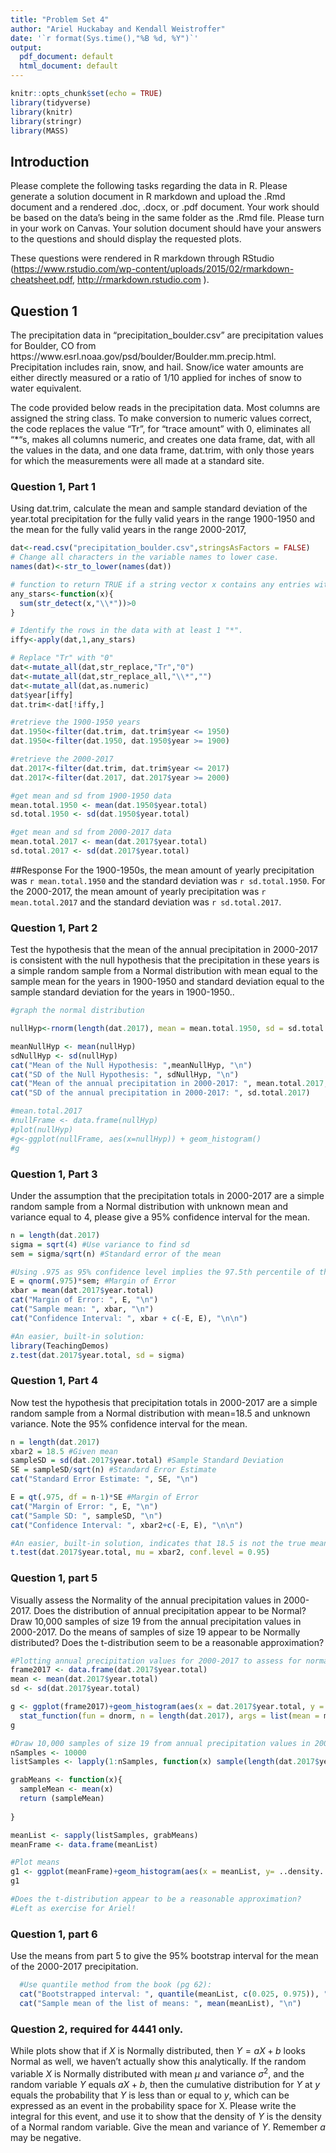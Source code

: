 ```yaml
---
title: "Problem Set 4"
author: "Ariel Huckabay and Kendall Weistroffer"
date: '`r format(Sys.time(),"%B %d, %Y")`'
output:
  pdf_document: default
  html_document: default
---
```


```r
knitr::opts_chunk$set(echo = TRUE)
library(tidyverse)
library(knitr)
library(stringr)
library(MASS)
```

## Introduction

Please complete the following tasks regarding the data in R. Please generate a solution document in R markdown and upload the .Rmd document and a rendered  .doc, .docx, or .pdf document.  Your work should be based  on the data's being in the same folder as the .Rmd file. Please turn in your work on Canvas. Your solution document should have your answers to the questions and should display the requested plots.

These questions were rendered in R markdown through RStudio (<https://www.rstudio.com/wp-content/uploads/2015/02/rmarkdown-cheatsheet.pdf>, <http://rmarkdown.rstudio.com> ).


## Question 1

The precipitation data in "precipitation_boulder.csv" are precipitation values for Boulder, CO from https://www.esrl.noaa.gov/psd/boulder/Boulder.mm.precip.html. Precipitation includes rain, snow, and hail. Snow/ice water amounts are either directly measured or a ratio of 1/10 applied for inches of snow to water equivalent. 

The code provided below reads in the precipitation data. Most columns are assigned the string class. To make conversion to numeric values correct, the code replaces the value "Tr", for "trace amount" with 0, eliminates all "*"s, makes all columns numeric, and creates one data frame, dat, with all the values in the data, and one data frame, dat.trim, with only those years for which the measurements were all made at a standard site. 

### Question 1, Part 1

Using dat.trim, calculate the mean and sample standard deviation of the year.total precipitation for the fully valid years in the range 1900-1950 and the mean for the fully valid years in the range 2000-2017,

```r
dat<-read.csv("precipitation_boulder.csv",stringsAsFactors = FALSE)
# Change all characters in the variable names to lower case.
names(dat)<-str_to_lower(names(dat))

# function to return TRUE if a string vector x contains any entries with an "*".
any_stars<-function(x){
  sum(str_detect(x,"\\*"))>0
}

# Identify the rows in the data with at least 1 "*".
iffy<-apply(dat,1,any_stars)

# Replace "Tr" with "0"
dat<-mutate_all(dat,str_replace,"Tr","0")
dat<-mutate_all(dat,str_replace_all,"\\*","")
dat<-mutate_all(dat,as.numeric)
dat$year[iffy]
dat.trim<-dat[!iffy,]

#retrieve the 1900-1950 years
dat.1950<-filter(dat.trim, dat.trim$year <= 1950)
dat.1950<-filter(dat.1950, dat.1950$year >= 1900)

#retrieve the 2000-2017
dat.2017<-filter(dat.trim, dat.trim$year <= 2017)
dat.2017<-filter(dat.2017, dat.2017$year >= 2000)

#get mean and sd from 1900-1950 data
mean.total.1950 <- mean(dat.1950$year.total)
sd.total.1950 <- sd(dat.1950$year.total)

#get mean and sd from 2000-2017 data
mean.total.2017 <- mean(dat.2017$year.total)
sd.total.2017 <- sd(dat.2017$year.total)
```

##Response
For the 1900-1950s, the mean amount of yearly precipitation was `r mean.total.1950` and the standard deviation was `r sd.total.1950`. For the 2000-2017, the mean amount of yearly precipitation was `r mean.total.2017` and the standard deviation was `r sd.total.2017`. 

### Question 1, Part 2

Test the hypothesis that the mean of the annual precipitation in 2000-2017 is consistent with the null hypothesis that the precipitation in these years is a simple random sample from a Normal distribution with mean equal to the sample mean for the years in 1900-1950 and standard deviation equal to the sample standard deviation for the years in 1900-1950..

```r
#graph the normal distribution 

nullHyp<-rnorm(length(dat.2017), mean = mean.total.1950, sd = sd.total.1950)

meanNullHyp <- mean(nullHyp)
sdNullHyp <- sd(nullHyp)
cat("Mean of the Null Hypothesis: ",meanNullHyp, "\n")
cat("SD of the Null Hypothesis: ", sdNullHyp, "\n")
cat("Mean of the annual precipitation in 2000-2017: ", mean.total.2017, "\n")
cat("SD of the annual precipitation in 2000-2017: ", sd.total.2017)

#mean.total.2017
#nullFrame <- data.frame(nullHyp)
#plot(nullHyp)
#g<-ggplot(nullFrame, aes(x=nullHyp)) + geom_histogram()
#g


```

### Question 1, Part 3

Under the assumption that the precipitation totals in 2000-2017 are a simple random sample from a Normal distribution with unknown mean and variance equal to 4, please give a 95% confidence interval for the mean.

```r

n = length(dat.2017)
sigma = sqrt(4) #Use variance to find sd
sem = sigma/sqrt(n) #Standard error of the mean

#Using .975 as 95% confidence level implies the 97.5th percentile of the normal dist. at the upper tail
E = qnorm(.975)*sem; #Margin of Error
xbar = mean(dat.2017$year.total)
cat("Margin of Error: ", E, "\n")
cat("Sample mean: ", xbar, "\n")
cat("Confidence Interval: ", xbar + c(-E, E), "\n\n")

#An easier, built-in solution:
library(TeachingDemos)
z.test(dat.2017$year.total, sd = sigma)
```

### Question 1, Part 4

Now test the hypothesis that precipitation totals in 2000-2017 are a simple random sample from a Normal distribution with mean=18.5 and unknown variance. Note the 95% confidence interval for the mean.

```r

n = length(dat.2017)
xbar2 = 18.5 #Given mean
sampleSD = sd(dat.2017$year.total) #Sample Standard Deviation
SE = sampleSD/sqrt(n) #Standard Error Estimate
cat("Standard Error Estimate: ", SE, "\n")

E = qt(.975, df = n-1)*SE #Margin of Error
cat("Margin of Error: ", E, "\n")
cat("Sample SD: ", sampleSD, "\n")
cat("Confidence Interval: ", xbar2+c(-E, E), "\n\n")

#An easier, built-in solution, indicates that 18.5 is not the true mean:
t.test(dat.2017$year.total, mu = xbar2, conf.level = 0.95)

```
### Question 1, part 5

Visually assess the Normality of the annual precipitation values in 2000-2017. Does the distribution of annual precipitation appear to be Normal? 
Draw 10,000 samples of size 19 from the annual precipitation values in 2000-2017. Do the means of samples of size 19 appear to be Normally distributed?
Does the t-distribution seem to be a reasonable approximation?


```r
#Plotting annual precipitation values for 2000-2017 to assess for normality:
frame2017 <- data.frame(dat.2017$year.total)
mean <- mean(dat.2017$year.total)
sd <- sd(dat.2017$year.total)

g <- ggplot(frame2017)+geom_histogram(aes(x = dat.2017$year.total, y = ..density..))+
  stat_function(fun = dnorm, n = length(dat.2017), args = list(mean = mean, sd = sd), color = "red")
g

#Draw 10,000 samples of size 19 from annual precipitation values in 2000-2017
nSamples <- 10000
listSamples <- lapply(1:nSamples, function(x) sample(length(dat.2017$year.total), size = 19, replace = TRUE))

grabMeans <- function(x){
  sampleMean <- mean(x)
  return (sampleMean)
  
}

meanList <- sapply(listSamples, grabMeans)
meanFrame <- data.frame(meanList)

#Plot means
g1 <- ggplot(meanFrame)+geom_histogram(aes(x = meanList, y= ..density..))+stat_function(fun = dnorm, n = length(meanList), args = list(mean = mean(meanList), sd = sd(meanList)), color = "red")
g1

#Does the t-distribution appear to be a reasonable approximation?
#Left as exercise for Ariel!

```

### Question 1, part 6

Use the means from part 5 to give the 95% bootstrap interval for the mean of the 2000-2017 precipitation.

```r

  #Use quantile method from the book (pg 62):
  cat("Bootstrapped interval: ", quantile(meanList, c(0.025, 0.975)), "\n")
  cat("Sample mean of the list of means: ", mean(meanList), "\n")
```

### Question 2, required for 4441 only.

While plots show that if $X$ is Normally distributed, then $Y=aX+b$ looks Normal as well, we haven't actually show this analytically. If the random variable $X$ is Normally distributed with mean $\mu$ and variance $\sigma^2$, and the random variable $Y$ equals $aX+b$, then the cumulative distribution for $Y$ at $y$ equals the probability that $Y$ is less than or equal to $y$, which can be expressed as an event in the probability space for X. Please write the integral for this event, and use it to show that the density of $Y$ is the density of a Normal random variable. Give the mean and variance of $Y$. Remember $a$ may be negative.






